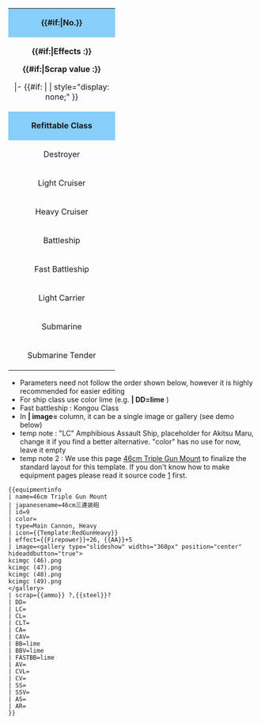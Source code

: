 {|style="border: 1px solid darkgray; width: 400px;"
|-
| colspan="2" style="text-align: center; background-color: LightSkyBlue;"|<p style="font-size:25px">'''{{{name|Name?}}}'''</p>
<p style="font-size:20px">'''{{#if:{{{id|}}}|No.{{{id}}}}} {{{japanesename|}}}'''</p>
|-
| colspan="2" style="text-align: center; background-color: {{{color|}}};"|<p>'''{{{icon|}}} {{{type|}}}'''</p>
<p>'''{{#if:{{{effect|}}}|Effects :{{{effect}}}}}'''</p>
<p>'''{{#if:{{{scrap|}}}|Scrap value :{{{scrap}}}}}'''</p>
|- {{#if: {{{image|}}} | | style="display: none;" }}
| colspan="2" style="text-align: center;" |{{{image|}}}
|-
| colspan="2" style="text-align: center; background-color: LightSkyBlue;"|'''Refittable Class'''
|-
| style="width: 200px; text-align: center; background-color: {{{DD|}}};"|Destroyer
| style="width: 200px; text-align: center; background-color: {{{LC|}}};"|Amphibious Assault Ship
|-
| style="text-align: center; background-color: {{{CL|}}};"|Light Cruiser
| style="text-align: center; background-color: {{{CLT|}}};"|Torpedo Cruiser
|-
| style="text-align: center; background-color: {{{CA|}}};"|Heavy Cruiser
| style="text-align: center; background-color: {{{CAV|}}};"|Aviation Cruiser
|-
| style="text-align: center; background-color: {{{BB|}}};"|Battleship
| style="text-align: center; background-color: {{{BBV|}}};"|Aviation Battleship
|-
| style="text-align: center; background-color: {{{FASTBB|}}};"|Fast Battleship
| style="text-align: center; background-color: {{{AV|}}};"|Seaplane Tender
|-
| style="text-align: center; background-color: {{{CVL|}}};"|Light Carrier
| style="text-align: center; background-color: {{{CV|}}};"|Standard Carrier
|-
| style="text-align: center; background-color: {{{SS|}}};"|Submarine
| style="text-align: center; background-color: {{{SSV|}}};"|Submarine Carrier
|-
| style="text-align: center; background-color: {{{AS|}}};"|Submarine Tender
| style="text-align: center; background-color: {{{AR|}}};"|Repair Ship
|}
<noinclude>
* Parameters need not follow the order shown below, however it is highly recommended for easier editing
* For ship class use color lime (e.g. '''| DD=lime''' )
* Fast battleship : Kongou Class
* In '''| image= ''' column, it can be a single image or gallery (see demo below)
*temp note : "LC" Amphibious Assault Ship, placeholder for Akitsu Maru, change it if you find a better alternative. "color" has no use for now, leave it empty
*temp note 2 : We use this page [[46cm Triple Gun Mount]] to finalize the standard layout for this template. If you don't know how to make equipment pages please read it source code [http://kancolle.wikia.com/wiki/46cm_Triple_Gun_Mount?action=edit] first.
<pre>
{{equipmentinfo
| name=46cm Triple Gun Mount
| japanesename=46cm三連装砲 
| id=9
| color=
| type=Main Cannon, Heavy
| icon={{Template:RedGunHeavy}}
| effect={{Firepower}}+26, {{AA}}+5
| image=<gallery type="slideshow" widths="360px" position="center" hideaddbutton="true">
kcimgc (46).png
kcimgc (47).png
kcimgc (48).png
kcimgc (49).png
</gallery>
| scrap={{ammo}} ?,{{steel}}?
| DD=
| LC=
| CL=
| CLT=
| CA=
| CAV=
| BB=lime
| BBV=lime
| FASTBB=lime
| AV=
| CVL=
| CV=
| SS=
| SSV=
| AS=
| AR=
}}
</pre>
{{equipmentinfo
| name=46cm Triple Gun Mount
| japanesename=46cm三連装砲 
| id=9
| color=
| type=Main Cannon, Heavy
| icon={{Template:RedGunHeavy}}
| effect={{Firepower}}+26, {{AA}}+5
| image=<gallery type="slideshow" widths="360px" position="center" hideaddbutton="true">
kcimgc (46).png
kcimgc (47).png
kcimgc (48).png
kcimgc (49).png
</gallery>
| scrap={{ammo}} ?,{{steel}}?
| DD=
| LC=
| CL=
| CLT=
| CA=
| CAV=
| BB=lime
| BBV=lime
| FASTBB=lime
| AV=
| CVL=
| CV=
| SS=
| SSV=
| AS=
| AR=
}}
</noinclude>
